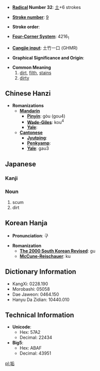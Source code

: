 * '''[[Wiktionary:Chinese radical index| Radical]] Number 32''': [[Wiktionary:Chinese radical index 土|土]]+6 strokes

* '''[[Wiktionary:Chinese total strokes index|Stroke number]]''': [[Wiktionary:Chinese total strokes index 9|9]]

* '''Stroke order''': 

* '''[[Wiktionary:Chinese four corner index|Four-Corner System]]''': 4216<sub>1</sub>

* '''[[Wiktionary:Chinese Cangjie index|Cangjie input]]''': 土竹一口 (GHMR)

* '''Graphical Significance and Origin''': 

* '''Common Meaning'''
*#[[dirt]], [[filth]], [[stain]]s
*# [[dirty]]

== Chinese Hanzi ==

* '''Romanizations'''
** '''[[Mandarin]]'''
*** '''[[Pinyin]]''': gòu (gou4)
*** '''[[Wade-Giles]]''': kou<sup>4</sup>
*** '''[[Yale]]''': 
** '''[[Cantonese]]'''
*** '''[[Jyutping]]''':
*** '''[[Penkyamp]]''': 
*** '''[[Yale]]''': gau3

== Japanese ==
===Kanji===
{{kanji2|[[こう]] ([[kō]]), [[く]] ([[ku]]), [[きく]] ([[kiku]])|[[あか]] ([[aka]]), [[はじ]] ([[haji]])}}
===Noun===
{{janoun|あか|aka}}
# scum
# dirt

== Korean Hanja ==

* '''Pronunciation''': 구

* '''Romanization'''
** '''[[The 2000 South Korean Revised Romanization|The 2000 South Korean Revised]]''': gu
** '''[[McCune-Reischauer]]''': ku

== Dictionary Information ==

* KangXi: 0228.190
* Morobashi: 05058
* Dae Jaweon: 0464.150
* Hanyu Da Zidian: 10440.010

== Technical Information ==

* '''Unicode''':
** Hex: 57A2
** Decimal: 22434
* '''Big5''':
** Hex: ABAF
** Decimal: 43951

[[pl:垢]]